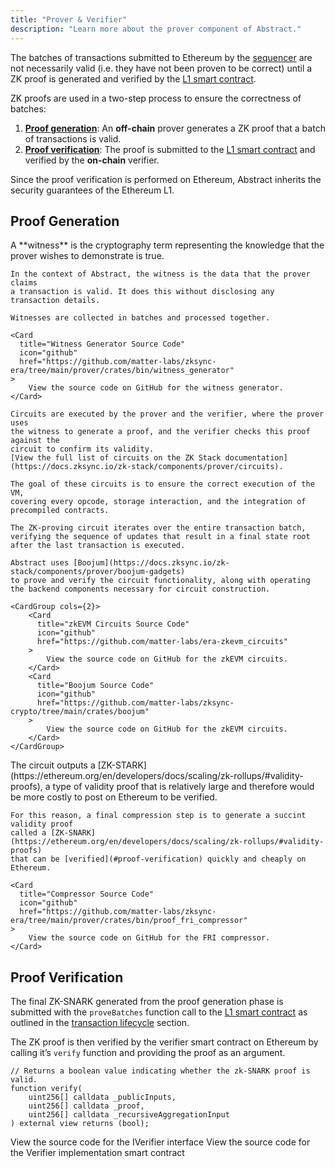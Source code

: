 ```yaml
---
title: "Prover & Verifier"
description: "Learn more about the prover component of Abstract."
---
```


The batches of transactions submitted to Ethereum by the [sequencer](/how-abstract-works/architecture/sequencer)
are not necessarily valid (i.e. they have not been proven to be correct) until a ZK proof is generated
and verified by the [L1 smart contract](/how-abstract-works/architecture/l1-rollup-contracts).

ZK proofs are used in a two-step process to ensure the correctness of batches:

1. **[Proof generation](#proof-generation)**: An **off-chain** prover generates a ZK proof that a batch of transactions is valid.
2. **[Proof verification](#proof-verification)**: The proof is submitted to the [L1 smart contract](/how-abstract-works/architecture/l1-rollup-contracts) and verified by the **on-chain** verifier.

Since the proof verification is performed on Ethereum, Abstract inherits the security guarantees of the Ethereum L1.

## Proof Generation

<Steps>
  <Step title="Witness Generation">
    A **witness** is the cryptography term representing the knowledge 
    that the prover wishes to demonstrate is true. 
    
    In the context of Abstract, the witness is the data that the prover claims  
    a transaction is valid. It does this without disclosing any transaction details.
  
    Witnesses are collected in batches and processed together.

    <Card
      title="Witness Generator Source Code"
      icon="github"
      href="https://github.com/matter-labs/zksync-era/tree/main/prover/crates/bin/witness_generator"
    >
        View the source code on GitHub for the witness generator.
    </Card>
  </Step>

  <Step title="Circuit Execution">
    
    Circuits are executed by the prover and the verifier, where the prover uses 
    the witness to generate a proof, and the verifier checks this proof against the 
    circuit to confirm its validity.
    [View the full list of circuits on the ZK Stack documentation](https://docs.zksync.io/zk-stack/components/prover/circuits).

    The goal of these circuits is to ensure the correct execution of the VM, 
    covering every opcode, storage interaction, and the integration of precompiled contracts. 

    The ZK-proving circuit iterates over the entire transaction batch, 
    verifying the sequence of updates that result in a final state root after the last transaction is executed.

    Abstract uses [Boojum](https://docs.zksync.io/zk-stack/components/prover/boojum-gadgets)
    to prove and verify the circuit functionality, along with operating the backend components necessary for circuit construction.

    <CardGroup cols={2}>
        <Card
          title="zkEVM Circuits Source Code"
          icon="github"
          href="https://github.com/matter-labs/era-zkevm_circuits"
        >
            View the source code on GitHub for the zkEVM circuits.
        </Card>
        <Card
          title="Boojum Source Code"
          icon="github"
          href="https://github.com/matter-labs/zksync-crypto/tree/main/crates/boojum"
        >
            View the source code on GitHub for the zkEVM circuits.
        </Card>
    </CardGroup>
  </Step>

  <Step title="Proof Compression">
    The circuit outputs a 
    [ZK-STARK](https://ethereum.org/en/developers/docs/scaling/zk-rollups/#validity-proofs),
    a type of validity proof that is relatively large and therefore would be more costly 
    to post on Ethereum to be verified.

    For this reason, a final compression step is to generate a succint validity proof
    called a [ZK-SNARK](https://ethereum.org/en/developers/docs/scaling/zk-rollups/#validity-proofs)
    that can be [verified](#proof-verification) quickly and cheaply on Ethereum.

    <Card
      title="Compressor Source Code"
      icon="github"
      href="https://github.com/matter-labs/zksync-era/tree/main/prover/crates/bin/proof_fri_compressor"
    >
        View the source code on GitHub for the FRI compressor.
    </Card>
  </Step>
</Steps>


## Proof Verification

The final ZK-SNARK generated from the proof generation phase is 
submitted with the `proveBatches` function call to the 
[L1 smart contract](/how-abstract-works/architecture/l1-rollup-contracts) as outlined in the 
[transaction lifecycle](/how-abstract-works/architecture/transaction-lifecycle) section.

The ZK proof is then verified by the verifier smart contract on Ethereum by calling 
it&rsquo;s `verify` function and providing the proof as an argument.

```solidity
// Returns a boolean value indicating whether the zk-SNARK proof is valid.
function verify(
    uint256[] calldata _publicInputs,
    uint256[] calldata _proof,
    uint256[] calldata _recursiveAggregationInput
) external view returns (bool);
```
<CardGroup cols={2}>
  <Card
    title="IVerifier Interface Source Code"
    icon="github"
    href="https://github.com/matter-labs/era-contracts/blob/main/l1-contracts/contracts/state-transition/chain-interfaces/IVerifier.sol"
  >
    View the source code for the IVerifier interface
  </Card>
  <Card
    title="Verifier Source Code"
    icon="github"
    href="https://github.com/matter-labs/era-contracts/blob/main/l1-contracts/contracts/state-transition/Verifier.sol"
  >
    View the source code for the Verifier implementation smart contract
  </Card>
</CardGroup>